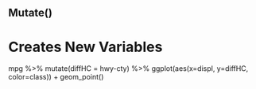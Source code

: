 ## Mutate()
# Creates New Variables

mpg %>% mutate(diffHC = hwy-cty) %>% ggplot(aes(x=displ, y=diffHC, color=class)) + geom_point()
